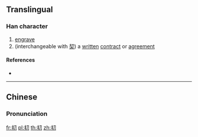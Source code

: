 ==Translingual==

===Han character===
{{Han char|rn=18|rad=刀|as=04|sn=6|four=|canj=QJSH|ids=⿰丰刀}}

# [[engrave]]
# (interchangeable with [[契]]) a [[written]] [[contract]] or [[agreement]]

====References====
* {{Han ref|kx=0137.150|hdz=10324.110|uh=34DE|ud=13534}}

----

==Chinese==
{{zh-forms}}

===Pronunciation===
{{zh-pron
|m=qià,qì,yáo
|c=kaai3
|mc=
|oc=
|ma=
|cat=v,n
}}

[[fr:㓞]]
[[pl:㓞]]
[[th:㓞]]
[[zh:㓞]]